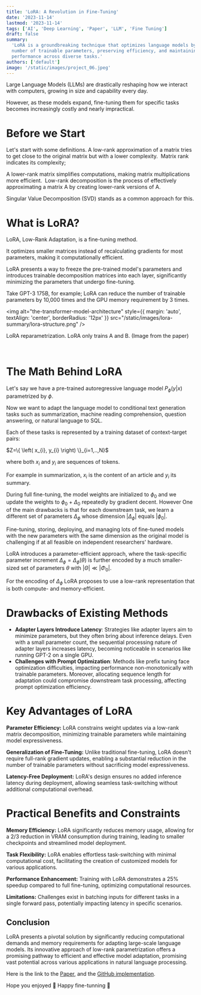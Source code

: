 ```yaml
---
title: 'LoRA: A Revolution in Fine-Tuning'
date: '2023-11-14'
lastmod: '2023-11-14'
tags: ['AI', 'Deep Learning', 'Paper', 'LLM', 'Fine Tuning']
draft: false
summary:
  'LoRA is a groundbreaking technique that optimizes language models by dramatically reducing the
  number of trainable parameters, preserving efficiency, and maintaining or even enhancing
  performance across diverse tasks.'
authors: ['default']
image: '/static/images/project_06.jpeg'
---
```


Large Language Models (LLMs) are drastically reshaping how we interact with computers, growing in
size and capability every day.

However, as these models expand, fine-tuning them for specific tasks becomes increasingly costly and
nearly impractical.

<TOCInline toc={props.toc} exclude="Introduction" />

# Before we Start

Let's start with some definitions. A low-rank approximation of a matrix tries to get close to the
original matrix but with a lower complexity.  Matrix rank indicates its complexity;

A lower-rank matrix simplifies computations, making matrix multiplications more efficient.  Low-rank
decomposition is the process of effectively approximating a matrix A by creating lower-rank versions
of A.

Singular Value Decomposition (SVD) stands as a common approach for this.

# What is LoRA?

LoRA, Low-Rank Adaptation, is a fine-tuning method.

It optimizes smaller matrices instead of recalculating gradients for most parameters, making it
computationally efficient.

LoRA presents a way to freeze the pre-trained model's parameters and introduces trainable
decomposition matrices into each layer, significantly minimizing the parameters that undergo
fine-tuning.

Take GPT-3 175B, for example; LoRA can reduce the number of trainable parameters by 10,000 times and
the GPU memory requirement by 3 times.

<img
  alt="the-transformer-model-architecture"
  style={{ margin: 'auto', textAlign: 'center', borderRadius: '12px' }}
  src="/static/images/lora-summary/lora-structure.png"
/>

<p style={{ textAlign: 'center', fontStyle: 'italic' }}>
  LoRA reparametrization. LoRA only trains A and B. (Image from the paper)
</p>

<br />

# The Math Behind LoRA

Let's say we have a pre-trained autoregressive language model $P_{\phi}\left( y|x \right)$
parametrized by ${\phi}$.

Now we want to adapt the language model to conditional text generation tasks such as summarization,
machine reading comprehension, question answering, or natural language to SQL.

Each of these tasks is represented by a training dataset of context-target pairs:

<p style={{ textAlign: 'center'}}>
$Z=\{ \left( x_{i}, y_{i} \right) \}_{i=1,..,N}$ 
</p>

where both $x_{i}$ and $y_{i}$ are sequences of tokens.

For example in summarization, $x_{i}$ is the content of an article and $y_{i}$ its summary.

During full fine-tuning, the model weights are initialized to $\phi_{0}$ and we update the weights
to $\phi_{0}$ + $\Delta_{0}$ repeatedly by gradient decent. However One of the main drawbacks is
that for each downstream task, we learn a different set of parameters $\Delta_{\phi}$ whose
dimension $\left| \Delta_{\phi} \right|$ equals $\left| \phi_{0} \right|$.

Fine-tuning, storing, deploying, and managing lots of fine-tuned models with the new parameters with
the same dimension as the original model is challenging if at all feasible on independent
researchers' hardware.

LoRA introduces a parameter-efficient approach, where the task-specific parameter increment $\Delta_{\phi} = \Delta_{\phi}\left( \theta \right)$ is further encoded by a much smaller-sized set of parameters $\theta$ with $\left| \Theta \right| \ll \left| \Phi_{0} \right|$.

For the encoding of $\Delta_{\phi}$ LoRA proposes to use a low-rank representation that is both compute- and memory-efficient.

# Drawbacks of Existing Methods

- **Adapter Layers Introduce Latency**: Strategies like adapter layers aim to minimize parameters,
  but they often bring about inference delays. Even with a small parameter count, the sequential
  processing nature of adapter layers increases latency, becoming noticeable in scenarios like
  running GPT-2 on a single GPU.
- **Challenges with Prompt Optimization**: Methods like prefix tuning face optimization
  difficulties, impacting performance non-monotonically with trainable parameters. Moreover,
  allocating sequence length for adaptation could compromise downstream task processing, affecting
  prompt optimization efficiency.

# Key Advantages of LoRA

**Parameter Efficiency:** LoRA constrains weight updates via a low-rank matrix decomposition,
minimizing trainable parameters while maintaining model expressiveness.

**Generalization of Fine-Tuning:** Unlike traditional fine-tuning, LoRA doesn't require full-rank
gradient updates, enabling a substantial reduction in the number of trainable parameters without
sacrificing model expressiveness.

**Latency-Free Deployment:** LoRA's design ensures no added inference latency during deployment,
allowing seamless task-switching without additional computational overhead.

# Practical Benefits and Constraints

**Memory Efficiency:** LoRA significantly reduces memory usage, allowing for a 2/3 reduction in VRAM
consumption during training, leading to smaller checkpoints and streamlined model deployment.

**Task Flexibility:** LoRA enables effortless task-switching with minimal computational cost,
facilitating the creation of customized models for various applications.

**Performance Enhancement:** Training with LoRA demonstrates a 25% speedup compared to full
fine-tuning, optimizing computational resources.

**Limitations:** Challenges exist in batching inputs for different tasks in a single forward pass,
potentially impacting latency in specific scenarios.

## Conclusion

LoRA presents a pivotal solution by significantly reducing computational demands and memory
requirements for adapting large-scale language models. Its innovative approach of low-rank
parametrization offers a promising pathway to efficient and effective model adaptation, promising
vast potential across various applications in natural language processing.

Here is the link to the [Paper](https://arxiv.org/pdf/2106.09685.pdf), and the
[GitHub implementation](https://github.com/microsoft/LoRA).

Hope you enjoyed 👏 Happy fine-tunning 🦾
